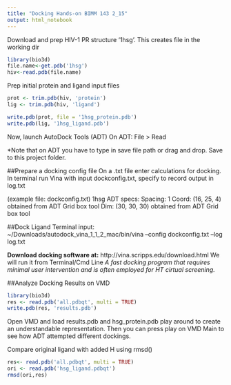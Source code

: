 ```yaml
---
title: "Docking Hands-on BIMM 143 2_15"
output: html_notebook
---
```


Download and prep HIV-1  PR structure '1hsg'. This creates file in the working dir
```r
library(bio3d)
file.name<-get.pdb('1hsg')
hiv<-read.pdb(file.name)
```

Prep initial protein and ligand input files
```r
prot <- trim.pdb(hiv, 'protein')
lig <- trim.pdb(hiv, 'ligand')

write.pdb(prot, file = '1hsg_protein.pdb')
write.pdb(lig, '1hsg_ligand.pdb')
```
Now, launch AutoDock Tools (ADT)
On ADT: File > Read

*Note that on ADT you have to type in save file path or drag and drop. Save to this project folder.

##Prepare a docking config file
On a .txt file enter calculations for docking.
In terminal run Vina with input dockconfig.txt,
specify to record output in log.txt

(example file: dockconfig.txt)
1hsg ADT specs:
Spacing: 1
Coord: (16, 25, 4) obtained from ADT Grid box tool
Dim: (30, 30, 30) obtained from ADT Grid box tool

##Dock Ligand
Terminal input:
~/Downloads/autodock_vina_1_1_2_mac/bin/vina --config dockconfig.txt --log log.txt

**Download docking software at:**
http://vina.scripps.edu/download.html
We will run it from Terminal/Cmd Line
*A fast docking program that requires minimal user intervention and is often employed for HT cirtual screening.*

##Analyze Docking Results on VMD
```r
library(bio3d)
res <- read.pdb('all.pdbqt', multi = TRUE)
write.pdb(res, 'results.pdb')
```
Open VMD and load results.pdb and hsg_protein.pdb
play around to create an understandable representation.
Then you can press play on VMD Main to see how ADT attempted different dockings.

Compare original ligand with added H using rmsd()
```r
res<- read.pdb('all.pdbqt', multi = TRUE)
ori <- read.pdb('hsg_ligand.pdbqt')
rmsd(ori,res)
```



